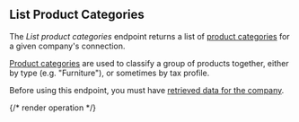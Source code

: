 ## List Product Categories

The *List product categories* endpoint returns a list of [product categories](https://docs.codat.io/commerce-api#/schemas/ProductCategory) for a given company's connection.

[Product categories](https://docs.codat.io/commerce-api#/schemas/ProductCategory) are used to classify a group of products together, either by type (e.g. "Furniture"), or sometimes by tax profile.

Before using this endpoint, you must have [retrieved data for the company](https://docs.codat.io/codat-api#/operations/refresh-company-data).
    

{/* render operation */}
